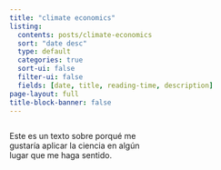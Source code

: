 ```yaml
---
title: "climate economics"
listing:
  contents: posts/climate-economics
  sort: "date desc"
  type: default
  categories: true
  sort-ui: false
  filter-ui: false
  fields: [date, title, reading-time, description]
page-layout: full
title-block-banner: false
---
```

::: {.column width="50%"}
Este es un texto sobre porqué me gustaría aplicar la ciencia en algún lugar que me haga sentido.
:::